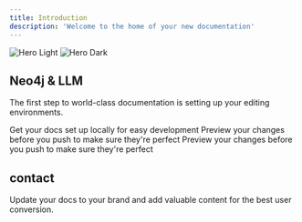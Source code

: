 ```yaml
---
title: Introduction
description: 'Welcome to the home of your new documentation'
---
```


<img
  className="block dark:hidden"
  src="/images/hero-light.svg"
  alt="Hero Light"
/>
<img
  className="hidden dark:block"
  src="/images/Eray%20Bartan-.png"
  alt="Hero Dark"
/>

## Neo4j & LLM 

The first step to world-class documentation is setting up your editing environments.

<CardGroup cols={2}>
  <Card
    title="Bodrum News Chatbot"
    icon="robot"
    href="https://neo4j-bodrum-haber.onrender.com/"
  >
    Get your docs set up locally for easy development
  </Card>
  <Card
    title="Bodrum Municipiality Chatbot"
    icon="person-digging"
    href="https://netigma-fenisleri-llm-chatbot-python.onrender.com/"
  >
    Preview your changes before you push to make sure they're perfect
  </Card>
  <Card
    title="Bodrum Academic Chatbot"
    icon="book"
    href="https://neo4j-chatbot-bodrum-tez.onrender.com/"
  >
    Preview your changes before you push to make sure they're perfect
  </Card>
</CardGroup>

## contact

Update your docs to your brand and add valuable content for the best user conversion.
